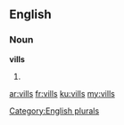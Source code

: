 ==English==

===Noun===
'''vills'''

# {{plural of|vill}}

[[Category:English plurals]]

[[ar:vills]]
[[fr:vills]]
[[ku:vills]]
[[my:vills]]